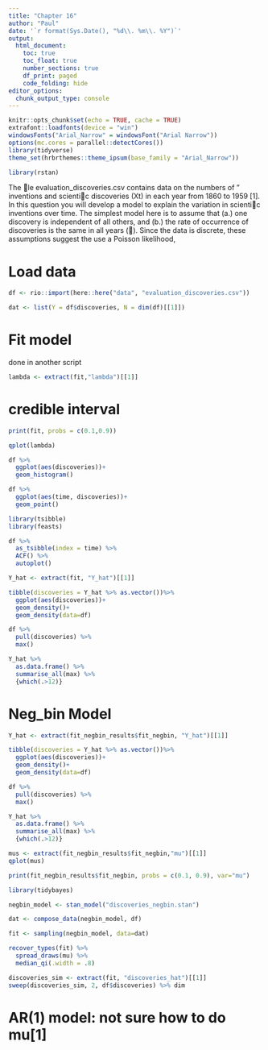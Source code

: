 ```yaml
---
title: "Chapter 16"
author: "Paul"
date: '`r format(Sys.Date(), "%d\\. %m\\. %Y")`'
output: 
  html_document:
    toc: true
    toc_float: true
    number_sections: true
    df_print: paged
    code_folding: hide
editor_options: 
  chunk_output_type: console
---
```


```r
knitr::opts_chunk$set(echo = TRUE, cache = TRUE)
extrafont::loadfonts(device = "win")
windowsFonts("Arial_Narrow" = windowsFont("Arial Narrow"))
options(mc.cores = parallel::detectCores())
library(tidyverse)
theme_set(hrbrthemes::theme_ipsum(base_family = "Arial_Narrow"))
```

```r
library(rstan)
```
The le evaluation_discoveries.csv contains data on the numbers of \great" inventions and
scientic discoveries (Xt) in each year from 1860 to 1959 [1]. In this question you will develop a
model to explain the variation in scientic inventions over time. The simplest model here is to
assume that (a.) one discovery is independent of all others, and (b.) the rate of occurrence of
discoveries is the same in all years (). Since the data is discrete, these assumptions suggest the
use a Poisson likelihood,

# Load data
```r
df <- rio::import(here::here("data", "evaluation_discoveries.csv"))
```

```r
dat <- list(Y = df$discoveries, N = dim(df)[[1]])
```
# Fit model

done in another script

```r
lambda <- extract(fit,"lambda")[[1]]
```

# credible interval

```r
print(fit, probs = c(0.1,0.9))
```

```r
qplot(lambda)
```
```r
df %>% 
  ggplot(aes(discoveries))+
  geom_histogram()

df %>% 
  ggplot(aes(time, discoveries))+
  geom_point()
```
```r
library(tsibble)
library(feasts)
```
```r
df %>% 
  as_tsibble(index = time) %>% 
  ACF() %>% 
  autoplot()
```
```r
Y_hat <- extract(fit, "Y_hat")[[1]]
```
```r
tibble(discoveries = Y_hat %>% as.vector())%>% 
  ggplot(aes(discoveries))+
  geom_density()+
  geom_density(data=df)
```

```r
df %>%
  pull(discoveries) %>% 
  max()

Y_hat %>% 
  as.data.frame() %>% 
  summarise_all(max) %>% 
  {which(.>12)}
```

# Neg_bin Model

```r
Y_hat <- extract(fit_negbin_results$fit_negbin, "Y_hat")[[1]]

tibble(discoveries = Y_hat %>% as.vector())%>% 
  ggplot(aes(discoveries))+
  geom_density()+
  geom_density(data=df)
```

```r
df %>%
  pull(discoveries) %>% 
  max()

Y_hat %>% 
  as.data.frame() %>% 
  summarise_all(max) %>% 
  {which(.>12)}
```

```r
mus <- extract(fit_negbin_results$fit_negbin,"mu")[[1]]
qplot(mus)
```
```r
print(fit_negbin_results$fit_negbin, probs = c(0.1, 0.9), var="mu")
```

```r
library(tidybayes)
```
```r
negbin_model <- stan_model("discoveries_negbin.stan")
```
```r
dat <- compose_data(negbin_model, df)
```
```r
fit <- sampling(negbin_model, data=dat)
```
```r
recover_types(fit) %>% 
  spread_draws(mu) %>% 
  median_qi(.width = .8)
```

```r
discoveries_sim <- extract(fit, "discoveries_hat")[[1]]
sweep(discoveries_sim, 2, df$discoveries) %>% dim
```

# AR(1) model: not sure how to do mu[1]
